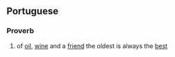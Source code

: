 ==Portuguese==

===Proverb===
{{head|pt|proverb|head=[[azeite]] [[vinho]] [[e]] [[amigo]] [[o]] [[mais]] [[antigo]]}}

# of [[oil]], [[wine]] and a [[friend]] the oldest is always the [[best]]